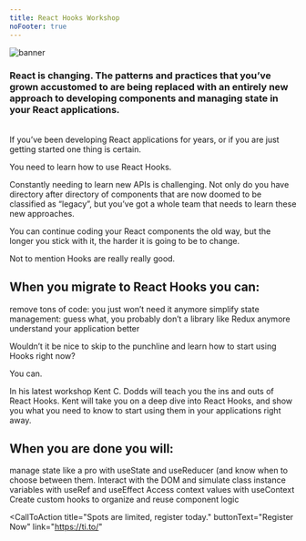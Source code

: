```yaml
---
title: React Hooks Workshop
noFooter: true
---
```



![banner](./images/banner.png)

### React is changing. The patterns and practices that you’ve grown accustomed to are being replaced with an entirely new approach to developing components and managing state in your React applications.

<br/>
If you’ve been developing React applications for years, or if you are just
getting started one thing is certain.

You need to learn how to use React Hooks.

Constantly needing to learn new APIs is challenging. Not only do you have
directory after directory of components that are now doomed to be classified as
“legacy”, but you’ve got a whole team that needs to learn these new approaches.

You can continue coding your React components the old way, but the longer you
stick with it, the harder it is going to be to change.

Not to mention Hooks are really really good.

## When you migrate to React Hooks you can:

<List>
  <Check>remove tons of code: you just won’t need it anymore</Check>
  <Check>
    simplify state management: guess what, you probably don’t a library like
    Redux anymore
  </Check>
  <Check>understand your application better</Check>
</List>

Wouldn’t it be nice to skip to the punchline and learn how to start using Hooks
right now?

You can.

In his latest workshop Kent C. Dodds will teach you the ins and outs of React
Hooks. Kent will take you on a deep dive into React Hooks, and show you what you
need to know to start using them in your applications right away.

## When you are done you will:

<List>
  <Check>
    manage state like a pro with useState and useReducer (and know when to
    choose between them.
  </Check>
  <Check>
    Interact with the DOM and simulate class instance variables with useRef and
    useEffect
  </Check>
  <Check>Access context values with useContext</Check>
  <Check>Create custom hooks to organize and reuse component logic</Check>
</List>

<CallToAction
  title="Spots are limited, register today."
  buttonText="Register Now"
  link="https://ti.to/"
>
  <br />
</CallToAction>

